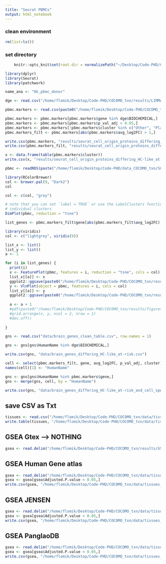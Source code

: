 ```yaml
---
title: "Seurat PBMCs"
output: html_notebook
---
```



### clean environment
```r
rm(list=ls())
```

### set directory
```r
    knitr::opts_knit$set(root.dir = normalizePath("~/Desktop/Code-PHD/COCOMO_txn/")) 
```


```r
library(dplyr)
library(Seurat)
library(patchwork)
```

```r
name_ana <- "8k_pbmc_donor"
```

```r
dge <- read.csv("/home/flomik/Desktop/Code-PHD/COCOMO_txn/results/LIMMA/model_3_LIMMA_results_olink_with_HC_filt.csv", sep = " ")
```

```r
pbmc.markers <- read.csv(paste0("/home/flomik/Desktop/Code-PHD/COCOMO_txn/results/SCT/", name_ana, "_differences_cell_types.csv"))
```

```r
pbmc.markers <- pbmc.markers[pbmc.markers$gene %in% dge$BIOCHEMICAL,]
pbmc.markers <- pbmc.markers[pbmc.markers$p_val_adj < 0.05,]
pbmc.markers <- pbmc.markers[!pbmc.markers$cluster %in% c("Other", "Platelets"),]
pbmc.markers_filt <- pbmc.markers[abs(pbmc.markers$avg_log2FC) > 1,]
```

```r
write.csv(pbmc.markers, "results/seurat_cell_origin_proteins_differing_HC-like_at-risk.csv")
write.csv(pbmc.markers_filt, "results/seurat_cell_origin_proteins_differing_HC-like_at-risk_filt.csv")
```


```r
x <- data.frame(table(pbmc.markers$cluster))
write.csv(x, "results/seurat_cell_origin_proteins_differing_HC-like_at-risk_table_number_prot_per_cell_type.csv")
```


```r
pbmc <- readRDS(paste("/home/flomik/Desktop/Code-PHD/data_COCOMO_txn/SCT/", name_ana, "_with_cell_type.rds"))
```

```r
library(RColorBrewer)
col <- brewer.pal(9, "Dark2")
col
```

```r
col <- c(col, "grey")
```


```r
# note that you can set `label = TRUE` or use the LabelClusters function to help label
# individual clusters
DimPlot(pbmc, reduction = "tsne")
```

```r
list_genes <- pbmc.markers_filt$gene[abs(pbmc.markers_filt$avg_log2FC) > 2.92]
```


```r
library(viridis)
col <- c("lightgrey", viridis(9))
```

```r
list_x <- list()
list_y <- list()
a <- 1

for (i in list_genes) {
  print(i)
  x <- FeaturePlot(pbmc, features = i, reduction = "tsne", cols = col)
  list_x[[a]] <- x
  ggplot2::ggsave(paste0("/home/flomik/Desktop/Code-PHD/COCOMO_txn/results/figures/SCT/gene_expression/10_diff_prot/", name_ana, "_feature_plot_", i, ".pdf"), height = 3, width = 3.5)
  y <- VlnPlot(object = pbmc, features = i, cols = col)
  list_y[[a]] <- y
  ggplot2::ggsave(paste0("/home/flomik/Desktop/Code-PHD/COCOMO_txn/results/figures/SCT/gene_expression/10_diff_prot/", name_ana, "_violon_plot_", i, ".pdf"), height = 3, width = 6)
  
  a <- a + 1
  #pdf(paste0("/home/flomik/Desktop/Code-PHD/COCOMO_txn/results/figures/SCT/gene_expression/", name_ana, "feature_violon_plot_", i, ".pdf"), height = 3, width = 10)
  #grid.arrange(x, y, ncol = 2, nrow = 1)
  #dev.off()
  
}
```

```r
gns <- read.csv("data/brain_genes_clean_table.csv", row.names = 1)
```

```r
gns <- gns[gns$HumanName %in% dge$BIOCHEMICAL,]
```

```r
write.csv(gns, "data/brain_genes_differing_HC-like_at-risk.csv")
```

```r
cell <- select(pbmc.markers_filt, gene, avg_log2FC, p_val_adj, cluster)
names(cell)[1] <- "HumanName"
```

```r
gns <- gns[gns$HumanName %in% pbmc.markers$gene,]
gns <- merge(gns, cell, by = "HumanName")
```

```r
write.csv(gns, "data/brain_genes_differing_HC-like_at-risk_and_cell_specific.csv")
```


## save CSV as Txt
```r
tissues <- read.csv("/home/flomik/Desktop/Code-PHD/COCOMO_txn/data/tissues_cells/Gtex_tissue_signature.csv")
write.table(tissues, "/home/flomik/Desktop/Code-PHD/COCOMO_txn/data/tissues_cells/Gtex_tissue_signature.gmt",sep = "\t", row.names = FALSE, quote = FALSE, col.names = FALSE)
```

## GSEA Gtex --> NOTHING
```r
gsea <- read.delim("/home/flomik/Desktop/Code-PHD/COCOMO_txn/results/GSEA/CUSTOM140071462827776.human.enrichr.reports.txt")
```

## GSEA Human Gene atlas
```r
gsea <- read.delim("/home/flomik/Desktop/Code-PHD/COCOMO_txn/data/tissues_cells/Human_Gene_Atlas_table_prot_at-risk_HC-like.txt")
gsea <- gsea[gsea$Adjusted.P.value < 0.05,]
write.csv(gsea, "/home/flomik/Desktop/Code-PHD/COCOMO_txn/data/tissues_cells/Human_Gene_Atlas_table_prot_at-risk_HC-like_filt.txt")
```


## GSEA JENSEN
```r
gsea <- read.delim("/home/flomik/Desktop/Code-PHD/COCOMO_txn/data/tissues_cells/Jensen_TISSUES_table_prot_at-risk_HC-like.txt")
gsea <- gsea[gsea$Adjusted.P.value < 0.05,]
write.csv(gsea, "/home/flomik/Desktop/Code-PHD/COCOMO_txn/data/tissues_cells/Jensen_TISSUES_table_prot_at-risk_HC-like_filt.txt")
```


## GSEA PanglaoDB
```r
gsea <- read.delim("/home/flomik/Desktop/Code-PHD/COCOMO_txn/data/tissues_cells/PanglaoDB_Augmented_2021_table_prot_at-risk_HC-like.txt")
gsea <- gsea[gsea$Adjusted.P.value < 0.05,]
write.csv(gsea, "/home/flomik/Desktop/Code-PHD/COCOMO_txn/data/tissues_cells/PanglaoDB_Augmented_2021_table_prot_at-risk_HC-like_filt.txt")
```






